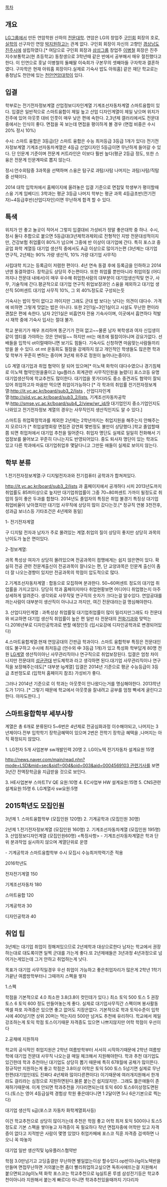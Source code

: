 [[목차]]
== 개요 ==
[[LG그룹]]에서 만든 연암학원 산하의 [[전문대학]]. 연암은 LG의 창업주 [[구인회]] 회장의 호로, [[실학]]의 선구자인 연암 [[박지원]]하고는 관계 없다. 구인회 회장이 자신의 고향인 [[경상남도]] [[진주시]]에 설립하였다.[* 여담으로 구인회 회장과 [[삼성그룹]] 창업주 [[이병철]] 회장은 진주 지수보통학교(현 초등학교) 동창생으로 3학년때 같은 반에서 공부해서 매우 절친했다고 한다. 이 인연으로 훗날 이병철의 둘째딸 이숙희가 구본무의 셋째아들 구자학과 결혼하였다. 구자학은 현재 아워홈 회장이다.실제로 기숙사 밥도 아워홈] 같은 재단 학교로는 충청남도 천안에 있는 [[천안연암대학]]이 있다.

== 입결 ==
학부로는 전기전자정보계열 산업정보디자인계열  기계조선자동차계열 스마트융합이 있다.
입결은 일반적으로 스마트융합이 제일 높고 산업 디자인계열이 제일 낮으며 위치가 진주에 있어 아웃풋 대비 인풋이 매우 낮은 편에 속한다. 2,3년제 갤러리에서도 전문대중에서는 인식이 좋다. 면접을 꼭 보는데 면접을 평이하게 볼 경우 (면접 비중은 수시 20% 정시 10%)

수시: 스마트 융합은 3등급(단 스마트 융합은 수능  최저등급 3등급 1개가 있다)  전기전자정보계열 기계조선자동차계열은 4등급 산업디자인 5등급이면 무난하게 들어갈 수 있다. 단 인문계 기준이며 전문계 커트라인은 이보다 훨씬 높다(평균 2등급 정도, 또한 스융은 전문계 인문계따로 뽑지 않는다.

정시:언수외탐중 3과목을 선택하며 스융은 탐구로 과탐/사탐 나머지는 과탐/사탐/직탐중 선택이다.

2014 대학 입학처에서 홈페이지에 올려놓은 입결 기준으로 면접및 학생부가 평이할때 스융 기계 임베디드 3학과는 평균 3등급 나머지 학부는 평균 과목 4등급초반(전기전자)~4등급후반(산업디자인)이면  무난하게 합격 할 수 있다.


== 특색 ==

위치가 안 좋고 놀곳이 적어서 그렇지 입결대비 가성비가 정말 좋은대학 중 하나. 수시, 정시 둘다 추합으로 붙으면 5등급대(3년제학과제외)로 전형적인 지방 전문대성적이지만, 건강보험 취업률이 80%가 넘으며 그중에 반 이상이 대기업에 간다. 특히 포스코 중공업 화학 계열등 대기업 생산직 중에서도 A급 이상으로 많이가는편 (3년제는 대기업 연구직, 2년제는 90% 가량 생산직, 10% 가량 대기업 사무직)


사립대학 치고는 등록금이 저렴한 편이다. 4년 연속 동결 후에 등록금을 인하하고 2014년엔 동결하였다.
장학금도 상당히 주는편이다. 또한 취업률 뿐만아니라 취업의질 (어디까지나 전문대 내에서)이 매우 우수해 취업한사람의 대부분이 대기업생산직및 연구, 사무, 기술직에 간다.평균적으로 대기업 연구직 취업보장과인 스융을 제외하고 대기업 생산직 50퍼센트 대기업 사무직 10%, 그 외 40%정도로 구성되는듯

 
기숙사는 밥이 맛이 없다고 까이지만 그래도 군대 밥 보다는 낫다는 의견이 대다수. 가격에 비하면 그렇게 맛없는 밥은 아니다. 또한 2인1실~3인1실이고 시설도 무난한 편이라 괜찮은 편에 속한다. 남자 2인1실은 비흡연자 전용 기숙사이며, 이곳에서 흡연하다 적발시 재학 중에 기숙사 입사는 절대 불가.

학교 분위기가 매우 프리하며 똥군기가 전혀 없고~~물론 남자 복학생과 여자 신입생이 같이 엠티를 가야하는 것은 안비밀~~ 하지만 mt는 애초에 필참이아니며 강요가없다. 선배들을 입학식 ot이럴때아니면 보기도 힘들다. 기숙사도 신청하면 마음맞는사람들끼리 방을 쓸 수 있다. ot mt 운동회도 필참을 강제하지 않고 개인적인 학생들도 많은편 학과및 학부가 꾸준히 변하는 중이며 3년제 위주로 정원이 늘어나는중이다.


LG 계열 대기업과 취업 협약이 잘 되어 있으며[* 이노텍 화학이 대다수였으나 경기침체로 이노텍 협약인원을줄이고 lgu플러스 회계관련 사무직인원을 늘렸다] 포스코등 유명대기업생산직에 학교추천도 많이한다. 대기업을 못가더라도 중소 중견과도 협약이 잘되있어 취업하고자 마음만 먹으면 취업이가능하다 [* 각 학과의 취업률 전기전자정보계열:http://it.yc.ac.kr/board/sub3_2/lists , 산업디자인계열:http://siid.yc.ac.kr/board/sub3_2/lists, 기계조선자동차공학부:http://smse.yc.ac.kr/board/sub4_2/view/wr_id/9 대기업인지 중소기업인지도 나와있고 전기전자정보 계열의 경우는 사무직인지 생산직인지도 알 수 있다.]

스마트등 취업확정학과를 제외한 2년제는 2학년까지는 취업지원을 해주는지 안해주는지 모르다가 [* 취업설명회랑 면접관 강연회 몇번정도 불만이 상당했다.]학교 졸업할때쯤 되면 취업처에서 대기업 추천을 밀어준다. 취업자 명단도 실제로 일일히 전화해서 기업정보를 물어보고 꾸준히 다니는지도 반영되어있다. 중도 퇴사자 명단이 있는 학과도 있고 다른 학과에서도 대기업취업후 몇달다니고 그만둔 애들이 실제로 보이지 않는다.



== 학부 분류 ==

1.전기전자정보계열:구 디지털전자과와 전기컴퓨터 공학과가 합쳐져있다.

http://it.yc.ac.kr/board/sub3_2/lists 
과 홈페이지에서 공개하다 시피 2013년도까지 취업률도 85퍼이상으로 높지만 대기업취업률이 그중 70~80퍼센트 가까이 될정도로 취업의 질이 좋은 두과를 합쳤다. 2014년도 졸업자의 특징은 취업 불경기 특징상 대기업 취업비율이 낮아졌지만
대기업 사무직에 상당히 많이 갔다는것.[* 정규직 연봉 3천전후,성과급 보너스등 기타조건은 4년제와 동일]


1- 전기전자계열 

구 디지털 전자과 남자가 주로 몰려있는 계열.취업의 질이 상당히 좋지만 상당히 과목의 난이도가 높은 면이있다.

2-정보계열: 

과목 특성상 여자가 상당히 몰려있으며 전공과목이 컴맹에게는 쉽지 않은면이 있다. 
확실히 전공 관련 전문계출신이 전공과목이 잘나오는 편, 
단 교양과목은 인문계 출신이 좀더 잘 나오는경향이 있지만 전공과목의 학점이 압도적으로 많다.

2.기계조선자동차계열 : 합동으로 모집하며 분과한다. 50~60퍼센트 정도의 대기업 취업률을 가지고있다. 당당히 학과 홈페이지마다 취업현황보면 어디어디 취업했는지 아주 상세하게 알려준다. 생각외로 사무직및 연구직의 숫자가 크다는걸 알수있다. 연암공대를 까는사람이 대부분이 생산직이 아니냐고 까지만, 여긴 전문대라는걸 명심해야한다.

3. 산업디자인계열 : 과특성상 취업률및 대기업취업률이 많이 밀리지만그래도 타 전문대와 비교하면 대기업 생산직 취업률이 높은 편 일반 타 전문대의 [[전화기]]과와 맞먹는다.2016년부로 디자인공학과로 변할 예정인듯
(입시요강에 디자인공학과로 변경되어있다)

4.스마트융합계열:현재 연암공대의 간판급 학과이다.
스마트 융합학부 특징은 전문대인데도 불구하고 수시에 최저등급 (언수외 中 3등급 1개)가 있고 특성화 학부답게 80명 전원 [[LG]]계열 생산직이아닌 사무관리직이나 연구직으로 취업보장된다. 입결은 엄청 차이나지만 전문대의 [[성균관대]] 반도체학과 라고 생각하면 된다.대기업 사무관리직이나 연구직을 보장해주는데도[* 대부분 lg계열]
입결은 2014년 기준으로 평균 수능등급이 3등급 초반정도로 (입학처 홈페이지 참조) 가성비가 좋다.

그러나 2014년 기준으로 이 학과는 아웃풋이 안나왔다는거를 명심해야한다. 2013학년도가 1기다. [* 그렇기 때문에 학교에서 아웃풋을 잘내려고 공부를 엄청 빡세게 굴린다고한다. 야자도한다..]

== 스마트융합학부 세부사항 ==

계열은 총 6개로 분류된다 5~6번은 4년제로 전공심화과정 이수해야되고, 나머지는 3년제이다.전부 입학학기 장학금혜택이 있으며 2번은 전학기 장학금 혜택을 ,나머지는 아직 확정되지 않았다.

1. LG전자 5개 사업본부 sw개발인력 20명
2. LG이노텍 전기자동차 설계요원 15명 

[[http://news.naver.com/main/read.nhn?mode=LSD&mid=sec&sid1=004&oid=003&aid=0004569103 관련기사]]를 보면 3년간 전액장학금을 지급받을 것으로 보인다.

3. HE사업본부 스마트TV QE 요원:10명 
4. EC사업부 HW 설계요원:15명 
5. CNS관련 설계요원:15명
6. LG계열사 sw요원:5명

== 2015학년도 모집인원 ==
3년제
1. 스마트융합학부 (모집인원 120명)
2. 기계공학과 (모집인원 30명)


2년제
1.전기전자정보계열 (모집인원 160명)
2. 기계조선자동차계열 (모집인원 195명)
3. 산업정보디자인계열 (모집인원60명)
<특징사항>
- 기계조선자동차계열은 학과 단위 분과작업 실시하지 않으며
계열단위로 운영

- 기계공학과 스마트융합학부 수시 모집시 수능최저학력기준 적용


2016학년도

전자전기계열 150

기계조선자동차 180

스마트융합 120

기계공학과 30

디자인공학과 40

== 취업 팁 ==


3년제는 대기업 취업이 정해져있으므로 2년제학과 대상으로한다 남자는 학교에서 권장하는대로 대도록이면 일찍 군대를 가는게 좋다.또 2년제애들은 3년과정 4년과정으로 넘어가는게있는데 그거 안하고 취업하는게 낫다.

목표가 대기업 사무직일경우 우선 취업이 가능하고 좋은취업자리가 많은게 2학년 1학기가끝난 여름방학부터니 그때까지 스펙을 쌓자

1.스펙

학점을 기본적으로 4.0 최소한 3.8(3.8이 컷인데가 있다.) 최소 토익 500 토스 5 권장 토스 6 토익 600
정도 만들어놓는게 좋다. 실제로 대기업사무직간 스펙이며  봉사활동 엑셀 파포 자격증은 있으면 좋고 없어도 지장은없다. 기본적으로 학과 토익수준이 입학시에 400넘기면 상위 20퍼는 먹는지라 500만 넘겨도 추천에 유리하다. 학교에서 제일 강조하는게 토익 학점 토스이기때문 자격증도 있으면 나쁘지않지만 어학 학점이 우선이다


2.공채에 지원하자

학교의 공식적인 취업지원은 2학년 여름방학부터 서서히 시작하기때문에 2학년 여름방학에 대기업 전문대 사무직 나오는걸 매일 체크해서 지원해야한다. 학과 추천 대기업도 있긴한데 학과 추천아닌 대기업도 상당히 뽑기 때문에 특히 678월에 공채가 많이뜬다.정규직만 지원하는게 좋고 학점은 3.8이상 어학은 토익 500 토스 5넘기면 실제로 무난한편(대기업인데도 진짜다 4년제와 많이다른편이다)
이기때문에 여러개지원해서 한개라도 걸리라는 심정으로 지원하면된다.물론 붙는건 쉽지않지만.. 그래도 뜷은애들이 존재하기때문에.
이게 안되면 학과추천을 기다리면되는데  토익 600 토스6이상정도면된다.(토스는 영어 4등급실력 경험상 학원 좋은데다니면 1 2달이면 5나 6은기본으로 찍는다)


대기업 생산직 s급(포스코 자동차 화학계열회사등)


이건 학교추천으로 상당히 많이가는데 추천은 학점
좋고 어학 최저 토익 500이나 토스5정도로 기본 스펙을 쌓아놓고 자격증이 꼭 필요하다 작년 면접자중에 어학만 있고 자격증이 없다고 지적받은 사람이 몇명 있었다
취업카페에 포스코 직훈 자격증 검색하면 나오니
꼭 따놓자

대기업 일반 생산직및 lg유플러스협약반

학점 3.0만넘기고 고딩출결만 무난하면 별일없는이상 할수있다.op반이나lg이노텍반을 만들며 면접무난하면 거의붙는편 좀더 빨리취업하고싶으면 독취사에뜨는걸 지원해서 붙으면되고(lg이노텍 화학 포스코는 학교추천으로 lg실트론 루셈 삼성전기등은 학교추천이아니라 지원해서 붙는게 빠르다) 아니면 학과추천있을때까지 기다리자




